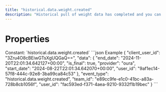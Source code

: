 ```yaml
---
title: "historical.data.weight.created"
description: "Historical pull of weight data has completed and you can now pull data for this resource."
---
```

# Properties
<ResponseField name="event_type" type="const string" required="true">
Constant: `historical.data.weight.created`
</ResponseField>
<ResponseField name="team_id" type="string" required="true">
</ResponseField>
<ResponseField name="user_id" type="string" required="true">
</ResponseField>
<ResponseField name="client_user_id" type="string" required="true">
</ResponseField>
<ResponseField name="data" type="HistoricalDataCreated" required="true">
<Expandable title="HistoricalDataCreated" defaultOpen="true">
<ResponseField name="user_id" type="string" required="true">
</ResponseField>
<ResponseField name="start_date" type="string" required="true">
</ResponseField>
<ResponseField name="end_date" type="string" required="true">
</ResponseField>
<ResponseField name="is_final" type="boolean" required="true">
</ResponseField>
<ResponseField name="provider" type="string" required="true">
</ResponseField>
</Expandable>
</ResponseField>
<ResponseExample>
```json Example
{
  "client_user_id": "3Zru4O8cBEiwGTsXgUQGaQ==",
  "data": {
    "end_date": "2024-11-20T22:01:34.642127+00:00",
    "is_final": true,
    "provider": "oura",
    "start_date": "2024-08-22T22:01:34.642070+00:00",
    "user_id": "9af1ec14-57f8-444c-92e8-3ba99ca84c53"
  },
  "event_type": "historical.data.weight.created",
  "team_id": "e89cc9fe-e1c0-41bc-a83a-728b8cb1056f",
  "user_id": "fac593ed-f371-4aea-9210-9332f1b19bec"
}
```
</ResponseExample>
